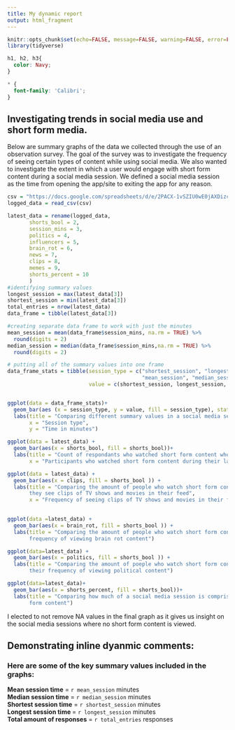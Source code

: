 ---
title: My dynamic report
output: html_fragment
---

```{r setup, include=FALSE}
knitr::opts_chunk$set(echo=FALSE, message=FALSE, warning=FALSE, error=FALSE)
library(tidyverse)

```

```{css}

h1, h2, h3{
  color: Navy;
}

* {
  font-family: 'Calibri';
}

```

## Investigating trends in social media use and short form media.

Below are summary graphs of the data we collected through the use of an observation survey. The goal of the survey was to investigate the frequency of seeing certain types of content while using social media. We also wanted to investigate the extent in which a user would engage with short form content during a social media session. We defined a social media session as the time from opening the app/site to exiting the app for any reason.

```{r}
csv = "https://docs.google.com/spreadsheets/d/e/2PACX-1vSZIU0wE0jAXDizc6s7jCxNZwFaqb5rQ2GaM5eXtRElWGzUh8mpszlNPigT_wuR5djnoWDLxJtqgpJ6/pub?output=csv"
logged_data = read_csv(csv)

latest_data = rename(logged_data,
       shorts_bool = 2,
       session_mins = 3,
       politics = 4,
       influencers = 5,
       brain_rot = 6,
       news = 7,
       clips = 8,
       memes = 9,
       shorts_percent = 10
       )
#identifying summary values
longest_session = max(latest_data[3])
shortest_session = min(latest_data[3])
total_entries = nrow(latest_data)
data_frame = tibble(latest_data[3])

#creating separate data frame to work with just the minutes
mean_session = mean(data_frame$session_mins, na.rm = TRUE) %>%
  round(digits = 2)
median_session = median(data_frame$session_mins,na.rm = TRUE) %>%
  round(digits = 2)

# putting all of the summary values into one frame
data_frame_stats = tibble(session_type = c("shortest_session", "longest_session",
                                           "mean_session", "median_session"),
                          value = c(shortest_session, longest_session, mean_session, median_session))


ggplot(data = data_frame_stats)+
  geom_bar(aes (x = session_type, y = value, fill = session_type), stat = "identity") +  #change the stat type from count to identity 
  labs(title = "Comparing different summary values in a social media session",
       x = "Session type",
       y = "Time in minutes")

ggplot(data = latest_data) +
  geom_bar(aes(x = shorts_bool, fill = shorts_bool))+
  labs(title = "Count of respondants who watched short form content when using social media",
       x = "Participants who watched short form content during their latest social media session")

ggplot(data = latest_data) +
  geom_bar(aes(x = clips, fill = shorts_bool )) +
  labs(title = "Comparing the amount of people who watch short form content and how often
       they see clips of TV shows and movies in their feed",
       x = "Frequency of seeing clips of TV shows and movies in their feed")
  

ggplot(data =latest_data) +
  geom_bar(aes(x = brain_rot, fill = shorts_bool )) +
  labs(title = "Comparing the amount of people who watch short form content and their
       frequency of viewing brain rot content")

ggplot(data=latest_data) +
  geom_bar(aes(x = politics, fill = shorts_bool )) +
  labs(title = "Comparing the amount of poeple who watch short form content and
       their frequency of viewing political content")

ggplot(data=latest_data)+
  geom_bar(aes(x = shorts_percent, fill = shorts_bool))+
  labs(title = "Comparing how much of a social media session is comprised of short
       form content")


```


I elected to not remove NA values in the final graph as it gives us insight on
the social media sessions where no short form content is viewed. 


## Demonstrating inline dyanmic comments:
### Here are some of the key summary values included in the graphs:    
**Mean session time** = `r mean_session` minutes  
**Median session time** = `r median_session` minutes  
**Shortest session time** = `r shortest_session` minutes  
**Longest session time ** = `r longest_session` minutes  
**Total amount of responses** = `r total_entries` responses
